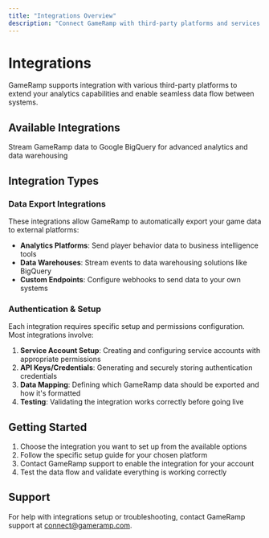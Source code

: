 ```yaml
---
title: "Integrations Overview"
description: "Connect GameRamp with third-party platforms and services for enhanced analytics and data management"
---
```


# Integrations

GameRamp supports integration with various third-party platforms to extend your analytics capabilities and enable seamless data flow between systems.

## Available Integrations

<CardGroup cols={2}>
  <Card
    title="BigQuery"
    icon="chart-bar"
    href="/integrations/bigquery"
  >
    Stream GameRamp data to Google BigQuery for advanced analytics and data warehousing
  </Card>
</CardGroup>

## Integration Types

### Data Export Integrations
These integrations allow GameRamp to automatically export your game data to external platforms:

- **Analytics Platforms**: Send player behavior data to business intelligence tools
- **Data Warehouses**: Stream events to data warehousing solutions like BigQuery
- **Custom Endpoints**: Configure webhooks to send data to your own systems

### Authentication & Setup
Each integration requires specific setup and permissions configuration. Most integrations involve:

1. **Service Account Setup**: Creating and configuring service accounts with appropriate permissions
2. **API Keys/Credentials**: Generating and securely storing authentication credentials  
3. **Data Mapping**: Defining which GameRamp data should be exported and how it's formatted
4. **Testing**: Validating the integration works correctly before going live

## Getting Started

1. Choose the integration you want to set up from the available options
2. Follow the specific setup guide for your chosen platform
3. Contact GameRamp support to enable the integration for your account
4. Test the data flow and validate everything is working correctly

## Support

For help with integrations setup or troubleshooting, contact GameRamp support at [connect@gameramp.com](mailto:connect@gameramp.com).